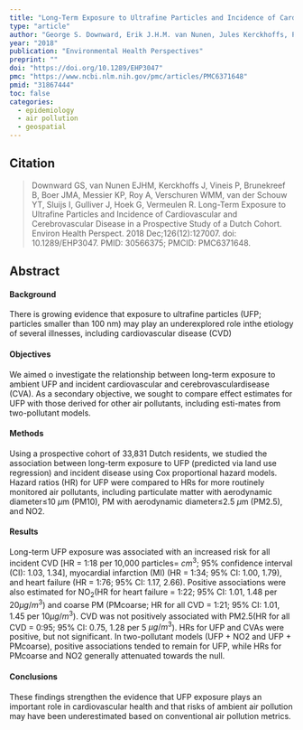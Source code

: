 ```yaml
---
title: "Long-Term Exposure to Ultrafine Particles and Incidence of Cardiovascular and Cerebrovascular Disease in a Prospective Study of a Dutch Cohort"
type: "article"
author: "George S. Downward, Erik J.H.M. van Nunen, Jules Kerckhoffs, Paolo Vineis, Bert Brunekreef, Jolanda M.A. Boer, Kyle P. Messier, Ananya Roy, W. Monique M. Verschuren, Yvonne T. van der Schouw, Ivonne Sluijs, John Gulliver, Gerard Hoek, and Roel Vermeulen"
year: "2018"
publication: "Environmental Health Perspectives"
preprint: ""
doi: "https://doi.org/10.1289/EHP3047"
pmc: "https://www.ncbi.nlm.nih.gov/pmc/articles/PMC6371648"
pmid: "31867444"
toc: false
categories:
  - epidemiology
  - air pollution
  - geospatial
---
```


## Citation

> Downward GS, van Nunen EJHM, Kerckhoffs J, Vineis P, Brunekreef B, Boer JMA, Messier KP, Roy A, Verschuren WMM, van der Schouw YT, Sluijs I, Gulliver J, Hoek G, Vermeulen R. Long-Term Exposure to Ultrafine Particles and Incidence of Cardiovascular and Cerebrovascular Disease in a Prospective Study of a Dutch Cohort. Environ Health Perspect. 2018 Dec;126(12):127007. doi: 10.1289/EHP3047. PMID: 30566375; PMCID: PMC6371648.

## Abstract

#### Background 

There is growing evidence that exposure to ultrafine particles (UFP; particles smaller than 100 nm) may play an underexplored role inthe etiology of several illnesses, including cardiovascular disease (CVD)

#### Objectives

We aimed o investigate the relationship between long-term exposure to ambient UFP and incident cardiovascular and cerebrovasculardisease (CVA). As a secondary objective, we sought to compare effect estimates for UFP with those derived for other air pollutants, including esti-mates from two-pollutant models.

#### Methods 

Using a prospective cohort of 33,831 Dutch residents, we studied the association between long-term exposure to UFP (predicted via land use regression) and incident disease using Cox proportional hazard models. Hazard ratios (HR) for UFP were compared to HRs for more routinely monitored air pollutants, including particulate matter with aerodynamic diameter≤10 $\mu$m (PM10), PM with aerodynamic diameter≤2.5 $\mu$m (PM2.5), and NO2.

#### Results 

Long-term UFP exposure was associated with an increased risk for all incident CVD [HR = 1:18 per 10,000 particles= $cm^3$; 95% confidence interval (CI): 1.03, 1.34], myocardial infarction (MI) (HR = 1:34; 95% CI: 1.00, 1.79), and heart failure (HR = 1:76; 95% CI: 1.17, 2.66). Positive associations were also estimated for NO$_2$(HR for heart failure = 1:22; 95% CI: 1.01, 1.48 per 20$\mu g /m^{3}$) and coarse PM (PMcoarse; HR for all CVD = 1:21; 95% CI: 1.01, 1.45 per 10$\mu g /m^{3}$). CVD was not positively associated with PM2.5(HR for all CVD = 0:95; 95% CI: 0.75, 1.28 per 5 $\mu g /m^{3}$). HRs for UFP and CVAs were positive, but not significant. In two-pollutant models (UFP + NO2 and UFP + PMcoarse), positive associations tended to remain for UFP, while HRs for PMcoarse and NO2 generally attenuated towards the null.

#### Conclusions

These findings strengthen the evidence that UFP exposure plays an important role in cardiovascular health and that risks of ambient air pollution may have been underestimated based on conventional air pollution metrics.

